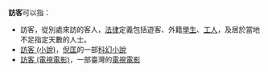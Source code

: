 '''訪客'''可以指：

* 訪客，從別處來訪的客人，[[法律|法律]]定義包括遊客、外籍[[學生|學生]]、[[工人|工人]]，及居於當地不足指定天數的人士。
* [[訪客_(小說)|訪客 (小說)]]，[[倪匡|倪匡]]的一部[[科幻小說|科幻小說]]
* [[訪客_(電視電影)|訪客 (電視電影)]]，一部臺灣的[[電視|電視]][[電影|電影]]

{{disambig|CAT=二字消歧义}}